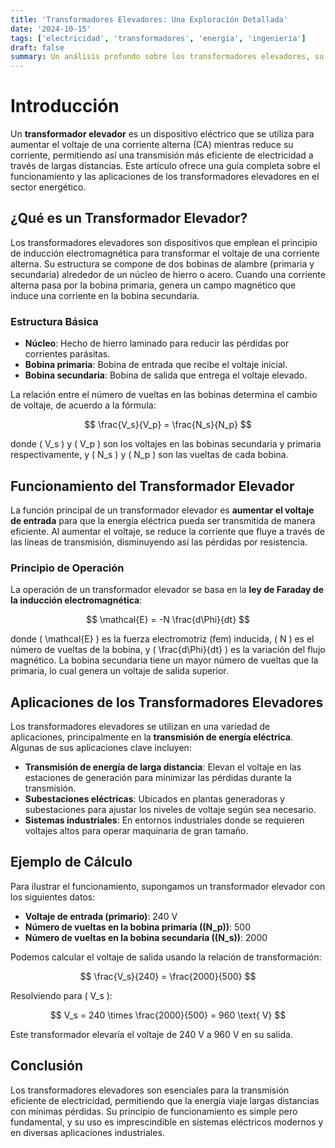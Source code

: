 ```yaml
---
title: 'Transformadores Elevadores: Una Exploración Detallada'
date: '2024-10-15'
tags: ['electricidad', 'transformadores', 'energía', 'ingeniería']
draft: false
summary: Un análisis profundo sobre los transformadores elevadores, su funcionamiento, aplicaciones y su importancia en la transmisión de energía eléctrica.
---
```



# Introducción

Un **transformador elevador** es un dispositivo eléctrico que se utiliza para aumentar el voltaje de una corriente alterna (CA) mientras reduce su corriente, permitiendo así una transmisión más eficiente de electricidad a través de largas distancias. Este artículo ofrece una guía completa sobre el funcionamiento y las aplicaciones de los transformadores elevadores en el sector energético.

## ¿Qué es un Transformador Elevador?

Los transformadores elevadores son dispositivos que emplean el principio de inducción electromagnética para transformar el voltaje de una corriente alterna. Su estructura se compone de dos bobinas de alambre (primaria y secundaria) alrededor de un núcleo de hierro o acero. Cuando una corriente alterna pasa por la bobina primaria, genera un campo magnético que induce una corriente en la bobina secundaria. 

### Estructura Básica

- **Núcleo**: Hecho de hierro laminado para reducir las pérdidas por corrientes parásitas.
- **Bobina primaria**: Bobina de entrada que recibe el voltaje inicial.
- **Bobina secundaria**: Bobina de salida que entrega el voltaje elevado.

La relación entre el número de vueltas en las bobinas determina el cambio de voltaje, de acuerdo a la fórmula:

$$
\frac{V_s}{V_p} = \frac{N_s}{N_p}
$$

donde \( V_s \) y \( V_p \) son los voltajes en las bobinas secundaria y primaria respectivamente, y \( N_s \) y \( N_p \) son las vueltas de cada bobina.

## Funcionamiento del Transformador Elevador

La función principal de un transformador elevador es **aumentar el voltaje de entrada** para que la energía eléctrica pueda ser transmitida de manera eficiente. Al aumentar el voltaje, se reduce la corriente que fluye a través de las líneas de transmisión, disminuyendo así las pérdidas por resistencia.

### Principio de Operación

La operación de un transformador elevador se basa en la **ley de Faraday de la inducción electromagnética**:

$$
\mathcal{E} = -N \frac{d\Phi}{dt}
$$

donde \( \mathcal{E} \) es la fuerza electromotriz (fem) inducida, \( N \) es el número de vueltas de la bobina, y \( \frac{d\Phi}{dt} \) es la variación del flujo magnético. La bobina secundaria tiene un mayor número de vueltas que la primaria, lo cual genera un voltaje de salida superior.

## Aplicaciones de los Transformadores Elevadores

Los transformadores elevadores se utilizan en una variedad de aplicaciones, principalmente en la **transmisión de energía eléctrica**. Algunas de sus aplicaciones clave incluyen:

- **Transmisión de energía de larga distancia**: Elevan el voltaje en las estaciones de generación para minimizar las pérdidas durante la transmisión.
- **Subestaciones eléctricas**: Ubicados en plantas generadoras y subestaciones para ajustar los niveles de voltaje según sea necesario.
- **Sistemas industriales**: En entornos industriales donde se requieren voltajes altos para operar maquinaria de gran tamaño.

## Ejemplo de Cálculo

Para ilustrar el funcionamiento, supongamos un transformador elevador con los siguientes datos:

- **Voltaje de entrada (primario)**: 240 V
- **Número de vueltas en la bobina primaria (\(N_p\))**: 500
- **Número de vueltas en la bobina secundaria (\(N_s\))**: 2000

Podemos calcular el voltaje de salida usando la relación de transformación:

$$
\frac{V_s}{240} = \frac{2000}{500}
$$

Resolviendo para \( V_s \):

$$
V_s = 240 \times \frac{2000}{500} = 960 \text{ V}
$$

Este transformador elevaría el voltaje de 240 V a 960 V en su salida.

## Conclusión

Los transformadores elevadores son esenciales para la transmisión eficiente de electricidad, permitiendo que la energía viaje largas distancias con mínimas pérdidas. Su principio de funcionamiento es simple pero fundamental, y su uso es imprescindible en sistemas eléctricos modernos y en diversas aplicaciones industriales.
